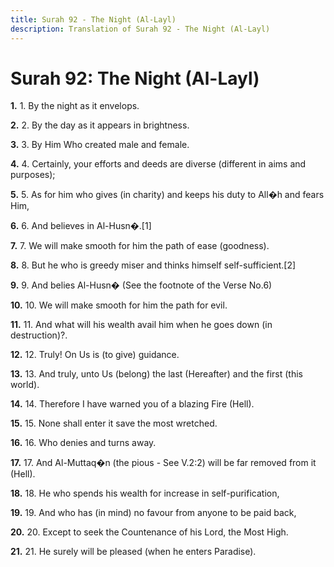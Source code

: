```yaml
---
title: Surah 92 - The Night (Al-Layl)
description: Translation of Surah 92 - The Night (Al-Layl)
---
```


# Surah 92: The Night (Al-Layl)

**1.** 1. By the night as it envelops.

**2.** 2. By the day as it appears in brightness.

**3.** 3. By Him Who created male and female.

**4.** 4. Certainly, your efforts and deeds are diverse (different in aims and purposes);

**5.** 5. As for him who gives (in charity) and keeps his duty to All�h and fears Him,

**6.** 6. And believes in Al-Husn�.[1]

**7.** 7. We will make smooth for him the path of ease (goodness).

**8.** 8. But he who is greedy miser and thinks himself self-sufficient.[2]

**9.** 9. And belies Al-Husn� (See the footnote of the Verse No.6)

**10.** 10. We will make smooth for him the path for evil.

**11.** 11. And what will his wealth avail him when he goes down (in destruction)?.

**12.** 12. Truly! On Us is (to give) guidance.

**13.** 13. And truly, unto Us (belong) the last (Hereafter) and the first (this world).

**14.** 14. Therefore I have warned you of a blazing Fire (Hell).

**15.** 15. None shall enter it save the most wretched.

**16.** 16. Who denies and turns away.

**17.** 17. And Al-Muttaq�n (the pious - See V.2:2) will be far removed from it (Hell).

**18.** 18. He who spends his wealth for increase in self-purification,

**19.** 19. And who has (in mind) no favour from anyone to be paid back,

**20.** 20. Except to seek the Countenance of his Lord, the Most High.

**21.** 21. He surely will be pleased (when he enters Paradise).

